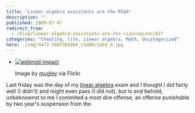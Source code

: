 ```yaml
---
title: "Linear algebra assistants are the RIAA"
description: ""
published: 2009-07-07
redirect_from:
  - /blog/linear-algebra-assistants-are-the-riaa/swizec/617
categories: "Cheating, life, Linear algebra, Math, Uncategorized"
hero: ./img/3472-3697381804_c5d96c1a54_m.jpg
---
```


- [![asteroid impact](./img/3472-3697381804_c5d96c1a54_m.jpg "asteroid impact")](http://www.flickr.com/photos/91256982@N00/3697381804/)

  Image by [mugley](http://www.flickr.com/photos/91256982@N00/3697381804/) via Flickr

Last friday was the day of my [linear algebra](http://en.wikipedia.org/wiki/Linear_algebra "Linear algebra") exam and I thought I did fairly well (I didn't) and might even pass (I did not), but lo and behold, unbeknownst to me I commited a most dire offense, an offense punishable by two year's suspension from the
